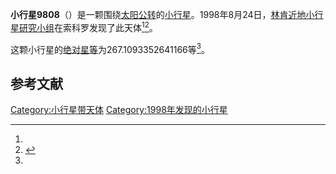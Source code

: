 {{Infobox planet
| bgcolour = #FFFFC0
| name = 9808
| symbol = 
| image = 
| caption = 
| discovery = yes
| discovery_ref = 
| discoverer = [[林肯近地小行星研究小组|林肯近地小行星研究小组]]
| discovery_site = [[索科罗|索科罗]] 
| discovered = 1998年8月24日
| designations = yes
| mp_name = 
| named_after = 
| alt_names = 1998 QS70/ 1978 WE15 / 1992 AX3 / 1997 NV10
| mp_category = [[主带小行星|主带小行星]]
| orbit_ref = <ref name="a">[http://ssd.jpl.nasa.gov/sbdb.cgi?sstr=9808 9808] {{Wayback|url=http://ssd.jpl.nasa.gov/sbdb.cgi?sstr=9808 |date=20210717075942 }}，小行星數據庫瀏覽器（JPL Small-Body Database Browser）－[[美国国家航空航天局|美国国家航空航天局]]喷气推进实验室</ref>
| epoch = 2456400.5 (2013年4月18日更新)
| aphelion = {{convert|2.842864017030214|AU|km|3|abbr=on|lk=out}}
| perihelion = {{convert|2.326832598428565|AU|km|3|abbr=on}}
| semimajor = {{convert|2.584848307729389|AU|km|3|abbr=on}}
| eccentricity = 0.099818511
| period = 1517.927465 [[日|日]]<br />4.16[[儒略年|儒略年]]
| avg_speed = 
| inclination = 12.3265870111162
| asc_node = 234.7215112934014
| mean_anomaly = 
| arg_peri = 267.1093352641166
| satellites = 
| physical_characteristics = yes
| dimensions = 
| mass = 
| density = 
| surface_grav = 
| escape_velocity = 
| sidereal_day = 
| axial_tilt = 
| pole_ecliptic_lat = 
| pole_ecliptic_lon = 
| albedo = 
| temperatures= 
| temp_name1 = 
| mean_temp_1 = 
| max_temp_1 = 
| temp_name2 = 
| max_temp_2 = 
| spectral_type = 
| abs_magnitude = 267.1093352641166
}}

'''小行星9808'''（{{lang-en|9808}}）是一颗围绕[[太阳|太阳]][[公转|公转]]的[[小行星|小行星]]。1998年8月24日，[[林肯近地小行星研究小组|林肯近地小行星研究小组]]在索科罗发现了此天体<ref name="a" /><ref>{{cite news|title=小行星列表|url=http://cfa-www.harvard.edu/iau/lists/NumberedMPs.txt|accessdate=2013-07-08|newspaper=哈佛大学|archive-date=2008-05-17|archive-url=https://web.archive.org/web/20080517010638/http://cfa-www.harvard.edu/iau/lists/NumberedMPs.txt|dead-url=no}}</ref>。

这颗小行星的[[绝对星等|绝对星等]]为267.1093352641166等<ref name="a" />。

==参考文献==
{{reflist}}
{{Minor Planet Number|[[小行星9807|小行星9807]]|[[小行星9809|小行星9809]]}}

{{小天体}}

[[Category:小行星带天体|Category:小行星带天体]]
[[Category:1998年发现的小行星|Category:1998年发现的小行星]]

{{asteroid-stub}}